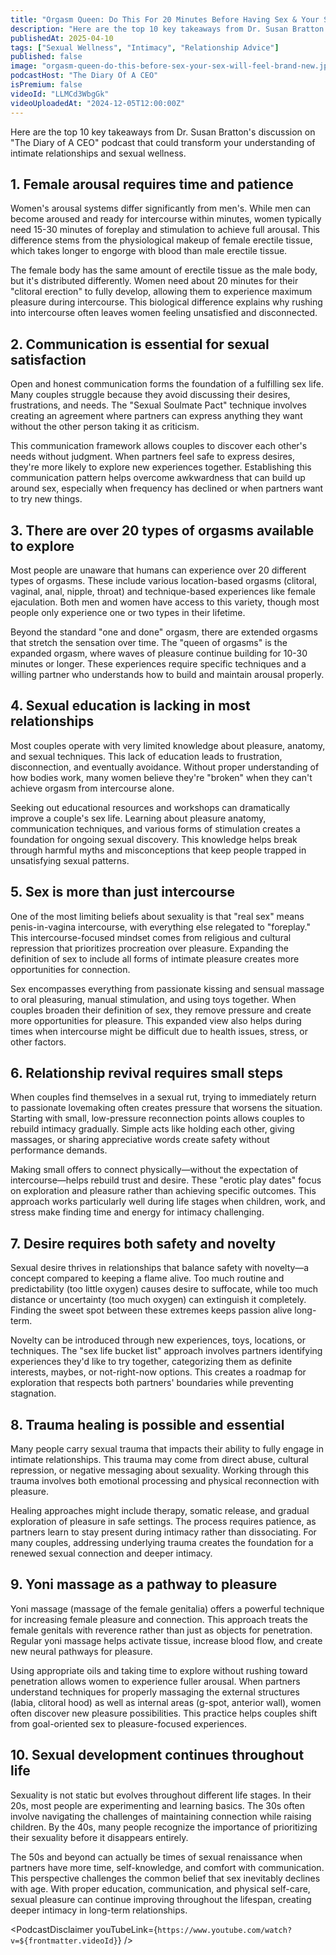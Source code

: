```yaml
---
title: "Orgasm Queen: Do This For 20 Minutes Before Having Sex & Your Sex Will Feel Brand New!"
description: "Here are the top 10 key takeaways from Dr. Susan Bratton's discussion on "The Diary of A CEO" podcast that could transform your understanding of intimate relationships and sexual wellness."
publishedAt: 2025-04-10
tags: ["Sexual Wellness", "Intimacy", "Relationship Advice"]
published: false
image: "orgasm-queen-do-this-before-sex-your-sex-will-feel-brand-new.jpg"
podcastHost: "The Diary Of A CEO"
isPremium: false
videoId: "LLMCd3WbgGk"
videoUploadedAt: "2024-12-05T12:00:00Z"
---
```



<PodcastSummaryPageLayout frontmatter={frontmatter}>

Here are the top 10 key takeaways from Dr. Susan Bratton's discussion on "The Diary of A CEO" podcast that could transform your understanding of intimate relationships and sexual wellness.

## 1. Female arousal requires time and patience

Women's arousal systems differ significantly from men's. While men can become aroused and ready for intercourse within minutes, women typically need 15-30 minutes of foreplay and stimulation to achieve full arousal. This difference stems from the physiological makeup of female erectile tissue, which takes longer to engorge with blood than male erectile tissue.

The female body has the same amount of erectile tissue as the male body, but it's distributed differently. Women need about 20 minutes for their "clitoral erection" to fully develop, allowing them to experience maximum pleasure during intercourse. This biological difference explains why rushing into intercourse often leaves women feeling unsatisfied and disconnected.

## 2. Communication is essential for sexual satisfaction

Open and honest communication forms the foundation of a fulfilling sex life. Many couples struggle because they avoid discussing their desires, frustrations, and needs. The "Sexual Soulmate Pact" technique involves creating an agreement where partners can express anything they want without the other person taking it as criticism.

This communication framework allows couples to discover each other's needs without judgment. When partners feel safe to express desires, they're more likely to explore new experiences together. Establishing this communication pattern helps overcome awkwardness that can build up around sex, especially when frequency has declined or when partners want to try new things.

## 3. There are over 20 types of orgasms available to explore

Most people are unaware that humans can experience over 20 different types of orgasms. These include various location-based orgasms (clitoral, vaginal, anal, nipple, throat) and technique-based experiences like female ejaculation. Both men and women have access to this variety, though most people only experience one or two types in their lifetime.

Beyond the standard "one and done" orgasm, there are extended orgasms that stretch the sensation over time. The "queen of orgasms" is the expanded orgasm, where waves of pleasure continue building for 10-30 minutes or longer. These experiences require specific techniques and a willing partner who understands how to build and maintain arousal properly.

## 4. Sexual education is lacking in most relationships

Most couples operate with very limited knowledge about pleasure, anatomy, and sexual techniques. This lack of education leads to frustration, disconnection, and eventually avoidance. Without proper understanding of how bodies work, many women believe they're "broken" when they can't achieve orgasm from intercourse alone.

Seeking out educational resources and workshops can dramatically improve a couple's sex life. Learning about pleasure anatomy, communication techniques, and various forms of stimulation creates a foundation for ongoing sexual discovery. This knowledge helps break through harmful myths and misconceptions that keep people trapped in unsatisfying sexual patterns.

## 5. Sex is more than just intercourse

One of the most limiting beliefs about sexuality is that "real sex" means penis-in-vagina intercourse, with everything else relegated to "foreplay." This intercourse-focused mindset comes from religious and cultural repression that prioritizes procreation over pleasure. Expanding the definition of sex to include all forms of intimate pleasure creates more opportunities for connection.

Sex encompasses everything from passionate kissing and sensual massage to oral pleasuring, manual stimulation, and using toys together. When couples broaden their definition of sex, they remove pressure and create more opportunities for pleasure. This expanded view also helps during times when intercourse might be difficult due to health issues, stress, or other factors.

## 6. Relationship revival requires small steps

When couples find themselves in a sexual rut, trying to immediately return to passionate lovemaking often creates pressure that worsens the situation. Starting with small, low-pressure reconnection points allows couples to rebuild intimacy gradually. Simple acts like holding each other, giving massages, or sharing appreciative words create safety without performance demands.

Making small offers to connect physically—without the expectation of intercourse—helps rebuild trust and desire. These "erotic play dates" focus on exploration and pleasure rather than achieving specific outcomes. This approach works particularly well during life stages when children, work, and stress make finding time and energy for intimacy challenging.

## 7. Desire requires both safety and novelty

Sexual desire thrives in relationships that balance safety with novelty—a concept compared to keeping a flame alive. Too much routine and predictability (too little oxygen) causes desire to suffocate, while too much distance or uncertainty (too much oxygen) can extinguish it completely. Finding the sweet spot between these extremes keeps passion alive long-term.

Novelty can be introduced through new experiences, toys, locations, or techniques. The "sex life bucket list" approach involves partners identifying experiences they'd like to try together, categorizing them as definite interests, maybes, or not-right-now options. This creates a roadmap for exploration that respects both partners' boundaries while preventing stagnation.

## 8. Trauma healing is possible and essential

Many people carry sexual trauma that impacts their ability to fully engage in intimate relationships. This trauma may come from direct abuse, cultural repression, or negative messaging about sexuality. Working through this trauma involves both emotional processing and physical reconnection with pleasure.

Healing approaches might include therapy, somatic release, and gradual exploration of pleasure in safe settings. The process requires patience, as partners learn to stay present during intimacy rather than dissociating. For many couples, addressing underlying trauma creates the foundation for a renewed sexual connection and deeper intimacy.

## 9. Yoni massage as a pathway to pleasure

Yoni massage (massage of the female genitalia) offers a powerful technique for increasing female pleasure and connection. This approach treats the female genitals with reverence rather than just as objects for penetration. Regular yoni massage helps activate tissue, increase blood flow, and create new neural pathways for pleasure.

Using appropriate oils and taking time to explore without rushing toward penetration allows women to experience fuller arousal. When partners understand techniques for properly massaging the external structures (labia, clitoral hood) as well as internal areas (g-spot, anterior wall), women often discover new pleasure possibilities. This practice helps couples shift from goal-oriented sex to pleasure-focused experiences.

## 10. Sexual development continues throughout life

Sexuality is not static but evolves throughout different life stages. In their 20s, most people are experimenting and learning basics. The 30s often involve navigating the challenges of maintaining connection while raising children. By the 40s, many people recognize the importance of prioritizing their sexuality before it disappears entirely.

The 50s and beyond can actually be times of sexual renaissance when partners have more time, self-knowledge, and comfort with communication. This perspective challenges the common belief that sex inevitably declines with age. With proper education, communication, and physical self-care, sexual pleasure can continue improving throughout the lifespan, creating deeper intimacy in long-term relationships.

<PodcastDisclaimer
  youTubeLink={`https://www.youtube.com/watch?v=${frontmatter.videoId}`}
/>

</PodcastSummaryPageLayout>
